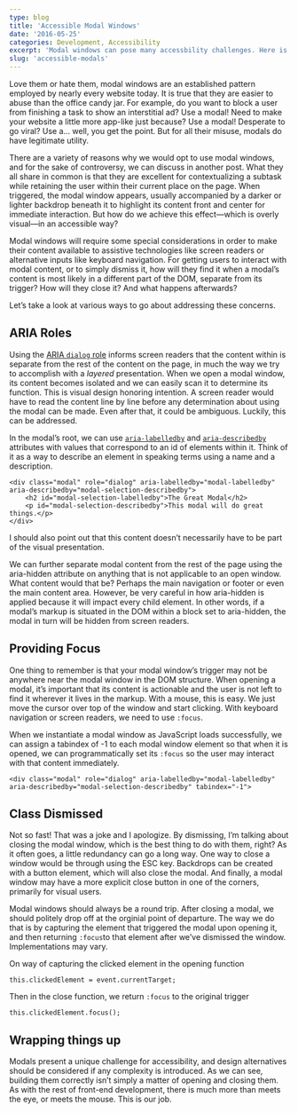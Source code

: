 ```yaml
---
type: blog
title: 'Accessible Modal Windows'
date: '2016-05-25'
categories: Development, Accessibility
excerpt: 'Modal windows can pose many accessbility challenges. Here is how to adress them.'
slug: 'accessible-modals'
---
```


Love them or hate them, modal windows are an established pattern employed by nearly every website today. It is true that they are easier to abuse than the office candy jar. For example, do you want to block a user from finishing a task to show an interstitial ad? Use a modal! Need to make your website a little more app-like just because? Use a modal! Desperate to go viral? Use a… well, you get the point. But for all their misuse, modals do have legitimate utility.

There are a variety of reasons why we would opt to use modal windows, and for the sake of controversy, we can discuss in another post. What they all share in common is that they are excellent for contextualizing a subtask while retaining the user within their current place on the page. When triggered, the modal window appears, usually accompanied by a darker or lighter backdrop beneath it to highlight its content front and center for immediate interaction. But how do we achieve this effect—which is overly visual—in an accessible way?

Modal windows will require some special considerations in order to make their content available to assistive technologies like screen readers or alternative inputs like keyboard navigation. For getting users to interact with modal content, or to simply dismiss it, how will they find it when a modal’s content is most likely in a different part of the DOM, separate from its trigger? How will they close it? And what happens afterwards?

Let’s take a look at various ways to go about addressing these concerns.

## ARIA Roles

Using the [ARIA <code>dialog</code> role](https://developer.mozilla.org/en-US/docs/Web/Accessibility/ARIA/ARIA_Techniques/Using_the_dialog_role) informs screen readers that the content within is separate from the rest of the content on the page, in much the way we try to accomplish with a _layered_ presentation. When we open a modal window, its content becomes isolated and we can easily scan it to determine its function. This is visual design honoring intention. A screen reader would have to read the content line by line before any determination about using the modal can be made. Even after that, it could be ambiguous. Luckily, this can be addressed.

In the modal’s root, we can use [`aria-labelledby`](https://developer.mozilla.org/en-US/docs/Web/Accessibility/ARIA/ARIA_Techniques/Using_the_aria-labelledby_attribute) and [`aria-describedby`](https://developer.mozilla.org/en-US/docs/Web/Accessibility/ARIA/ARIA_Techniques/Using_the_aria-describedby_attribute) attributes with values that correspond to an id of elements within it. Think of it as a way to describe an element in speaking terms using a name and a description.

```
<div class="modal" role="dialog" aria-labelledby="modal-labelledby" aria-describedby="modal-selection-describedby">
    <h2 id="modal-selection-labelledby">The Great Modal</h2>
    <p id="modal-selection-describedby">This modal will do great things.</p>
</div>
```

I should also point out that this content doesn’t necessarily have to be part of the visual presentation.

We can further separate modal content from the rest of the page using the aria-hidden attribute on anything that is not applicable to an open window. What content would that be? Perhaps the main navigation or footer or even the main content area. However, be very careful in how aria-hidden is applied because it will impact every child element. In other words, if a modal’s markup is situated in the DOM within a block set to aria-hidden, the modal in turn will be hidden from screen readers.

## Providing Focus

One thing to remember is that your modal window’s trigger may not be anywhere near the modal window in the DOM structure. When opening a modal, it’s important that its content is actionable and the user is not left to find it wherever it lives in the markup. With a mouse, this is easy. We just move the cursor over top of the window and start clicking. With keyboard navigation or screen readers, we need to use `:focus`.

When we instantiate a modal window as JavaScript loads successfully, we can assign a tabindex of -1 to each modal window element so that when it is opened, we can programmatically set its `:focus` so the user may interact with that content immediately.

```
<div class="modal" role="dialog" aria-labelledby="modal-labelledby" aria-describedby="modal-selection-describedby" tabindex="-1">
```

## Class Dismissed

Not so fast! That was a joke and I apologize. By dismissing, I’m talking about closing the modal window, which is the best thing to do with them, right? As it often goes, a little redundancy can go a long way. One way to close a window would be through using the ESC key. Backdrops can be created with a button element, which will also close the modal. And finally, a modal window may have a more explicit close button in one of the corners, primarily for visual users.

Modal windows should always be a round trip. After closing a modal, we should politely drop off at the orginial point of departure. The way we do that is by capturing the element that triggered the modal upon opening it, and then returning `:focus`to that element after we’ve dismissed the window. Implementations may vary.

On way of capturing the clicked element in the opening function

```
this.clickedElement = event.currentTarget;
```

Then in the close function, we return `:focus` to the original trigger

```
this.clickedElement.focus();
```

## Wrapping things up

Modals present a unique challenge for accessibility, and design alternatives should be considered if any complexity is introduced. As we can see, building them correctly isn’t simply a matter of opening and closing them. As with the rest of front-end development, there is much more than meets the eye, or meets the mouse. This is our job.
